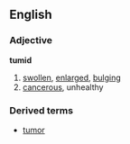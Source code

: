 ==English==
===Adjective===
'''tumid'''
# [[swollen]], [[enlarge]]d, [[bulge|bulging]]
# [[cancerous]], unhealthy

===Derived terms===
*[[tumor]]